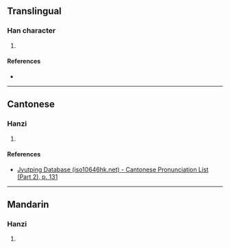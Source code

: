 {{character info/new}}
==Translingual==

===Han character===
{{Han char|rn=75|rad=木|as=11|sn=15|four=|canj=DYHJ|ids=⿰木逢}}

# {{defn|Han|sort=木11}}

====References====
* {{Han ref|kx=0547.160|dkj=15373|dj=0935.130|hdz=21283.040|uh=69F0|ud=27120}}

----

==Cantonese==

===Hanzi===
{{yue-hanzi|jyut=[[bung6]]|y=bung6}}

# {{defn|lang=yue|sort=木11}}

====References====
* [http://www.iso10646hk.net/jp/document/download.jsp Jyutping Database (iso10646hk.net) - Cantonese Pronunciation List (Part 2), p. 131]

----

==Mandarin==

===Hanzi===
{{cmn-hanzi|pin=[[péng]] ([[peng2]]), [[pèng]] ([[peng4]])|wg=p'eng<sup>2</sup>, p'eng<sup>4</sup>}}

# {{defn|lang=cmn|sort=木11}}